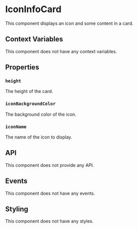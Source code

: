 
# IconInfoCard

This component displays an icon and some content in a card.

## Context Variables

This component does not have any context variables.

## Properties

### `height`

The height of the card.

### `iconBackgroundColor`

The background color of the icon.

### `iconName`

The name of the icon to display.

## API

This component does not provide any API.

## Events

This component does not have any events.

## Styling

This component does not have any styles.
